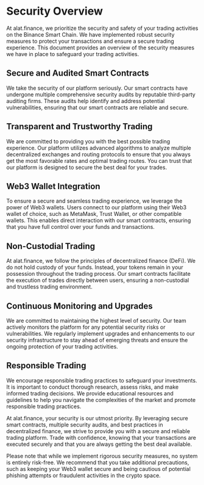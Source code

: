 # Security Overview

At alat.finance, we prioritize the security and safety of your trading activities on the Binance Smart Chain. We have implemented robust security measures to protect your transactions and ensure a secure trading experience. This document provides an overview of the security measures we have in place to safeguard your trading activities.

## Secure and Audited Smart Contracts

We take the security of our platform seriously. Our smart contracts have undergone multiple comprehensive security audits by reputable third-party auditing firms. These audits help identify and address potential vulnerabilities, ensuring that our smart contracts are reliable and secure.

## Transparent and Trustworthy Trading

We are committed to providing you with the best possible trading experience. Our platform utilizes advanced algorithms to analyze multiple decentralized exchanges and routing protocols to ensure that you always get the most favorable rates and optimal trading routes. You can trust that our platform is designed to secure the best deal for your trades.

## Web3 Wallet Integration

To ensure a secure and seamless trading experience, we leverage the power of Web3 wallets. Users connect to our platform using their Web3 wallet of choice, such as MetaMask, Trust Wallet, or other compatible wallets. This enables direct interaction with our smart contracts, ensuring that you have full control over your funds and transactions.

## Non-Custodial Trading

At alat.finance, we follow the principles of decentralized finance (DeFi). We do not hold custody of your funds. Instead, your tokens remain in your possession throughout the trading process. Our smart contracts facilitate the execution of trades directly between users, ensuring a non-custodial and trustless trading environment.

## Continuous Monitoring and Upgrades

We are committed to maintaining the highest level of security. Our team actively monitors the platform for any potential security risks or vulnerabilities. We regularly implement upgrades and enhancements to our security infrastructure to stay ahead of emerging threats and ensure the ongoing protection of your trading activities.

## Responsible Trading

We encourage responsible trading practices to safeguard your investments. It is important to conduct thorough research, assess risks, and make informed trading decisions. We provide educational resources and guidelines to help you navigate the complexities of the market and promote responsible trading practices.

At alat.finance, your security is our utmost priority. By leveraging secure smart contracts, multiple security audits, and best practices in decentralized finance, we strive to provide you with a secure and reliable trading platform. Trade with confidence, knowing that your transactions are executed securely and that you are always getting the best deal available.

Please note that while we implement rigorous security measures, no system is entirely risk-free. We recommend that you take additional precautions, such as keeping your Web3 wallet secure and being cautious of potential phishing attempts or fraudulent activities in the crypto space.
